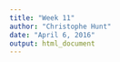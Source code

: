 ```yaml
---
title: "Week 11"
author: "Christophe Hunt"
date: "April 6, 2016"
output: html_document
---
```


```r


```